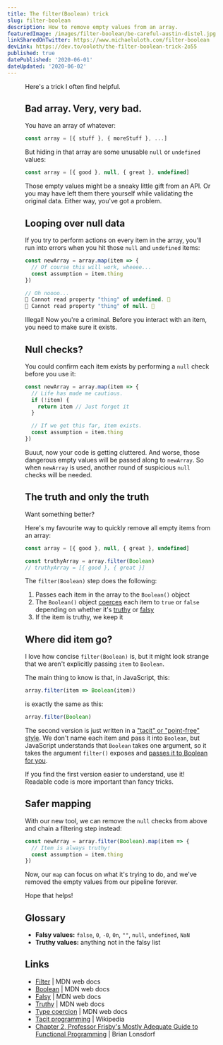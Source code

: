 ```yaml
---
title: The filter(Boolean) trick
slug: filter-boolean
description: How to remove empty values from an array.
featuredImage: /images/filter-boolean/be-careful-austin-distel.jpg
linkSharedOnTwitter: https://www.michaeluloth.com/filter-boolean
devLink: https://dev.to/ooloth/the-filter-boolean-trick-2o55
published: true
datePublished: '2020-06-01'
dateUpdated: '2020-06-02'
---
```


<Figure
  caption="Photo by Austin Distel"
  alt="A sign in the woods reading 'Be Careful'"
  imageUrl="/images/filter-boolean/be-careful-austin-distel.jpg"
  width={2400}
  height={1500}
  priority
/>

Here's a trick I often find helpful.

## Bad array. Very, very bad.

You have an array of whatever:

```js
const array = [{ stuff }, { moreStuff }, ...]
```

But hiding in that array are some unusable `null` or `undefined` values:

```js
const array = [{ good }, null, { great }, undefined]
```

Those empty values might be a sneaky little gift from an API. Or you may have left them there yourself while validating the original data. Either way, you've got a problem.

## Looping over null data

If you try to perform actions on every item in the array, you'll run into errors when you hit those `null` and `undefined` items:

```js
const newArray = array.map(item => {
  // Of course this will work, wheeee...
  const assumption = item.thing
})

// Oh noooo...
🚨 Cannot read property "thing" of undefined. 🚨
🚨 Cannot read property "thing" of null. 🚨
```

Illegal! Now you're a criminal. Before you interact with an item, you need to make sure it exists.

## Null checks?

You could confirm each item exists by performing a `null` check before you use it:

```js
const newArray = array.map(item => {
  // Life has made me cautious.
  if (!item) {
    return item // Just forget it
  }

  // If we get this far, item exists.
  const assumption = item.thing
})
```

Buuut, now your code is getting cluttered. And worse, those dangerous empty values will be passed along to `newArray`. So when `newArray` is used, another round of suspicious `null` checks will be needed.

## The truth and only the truth

Want something better?

Here's my favourite way to quickly remove all empty items from an array:

```js
const array = [{ good }, null, { great }, undefined]

const truthyArray = array.filter(Boolean)
// truthyArray = [{ good }, { great }]
```

The `filter(Boolean)` step does the following:

1. Passes each item in the array to the `Boolean()` object
2. The `Boolean()` object [coerces](https://developer.mozilla.org/en-US/docs/Glossary/Type_coercion) each item to `true` or `false` depending on whether it's [truthy](https://developer.mozilla.org/en-US/docs/Glossary/Truthy) or [falsy](https://developer.mozilla.org/en-US/docs/Glossary/Falsy)
3. If the item is truthy, we keep it

## Where did item go?

I love how concise `filter(Boolean)` is, but it might look strange that we aren't explicitly passing `item` to `Boolean`.

The main thing to know is that, in JavaScript, this:

```js
array.filter(item => Boolean(item))
```

is exactly the same as this:

```js
array.filter(Boolean)
```

The second version is just written in a ["tacit" or "point-free" style](https://en.wikipedia.org/wiki/Tacit_programming). We don't name each item and pass it into `Boolean`, but JavaScript understands that `Boolean` takes one argument, so it takes the argument `filter()` exposes and [passes it to Boolean for you](https://mostly-adequate.gitbooks.io/mostly-adequate-guide/ch02.html).

If you find the first version easier to understand, use it! Readable code is more important than fancy tricks.

## Safer mapping

With our new tool, we can remove the `null` checks from above and chain a filtering step instead:

```js
const newArray = array.filter(Boolean).map(item => {
  // Item is always truthy!
  const assumption = item.thing
})
```

Now, our `map` can focus on what it's trying to do, and we've removed the empty values from our pipeline forever.

Hope that helps!

## Glossary

- **Falsy values:** `false`, `0`, `-0`, `0n`, `""`, `null`, `undefined`, `NaN`
- **Truthy values:** anything not in the falsy list

## Links

- [Filter](https://developer.mozilla.org/en-US/docs/Web/JavaScript/Reference/Global_Objects/Array/filter) | MDN web docs
- [Boolean](https://developer.mozilla.org/en-US/docs/Web/JavaScript/Reference/Global_Objects/Boolean) | MDN web docs
- [Falsy](https://developer.mozilla.org/en-US/docs/Glossary/Falsy) | MDN web docs
- [Truthy](https://developer.mozilla.org/en-US/docs/Glossary/Truthy) | MDN web docs
- [Type coercion](https://developer.mozilla.org/en-US/docs/Glossary/Type_coercion) | MDN web docs
- [Tacit programming](https://en.wikipedia.org/wiki/Tacit_programming) | Wikipedia
- [Chapter 2, Professor Frisby's Mostly Adequate Guide to Functional Programming](https://mostly-adequate.gitbooks.io/mostly-adequate-guide/ch02.html) | Brian Lonsdorf
